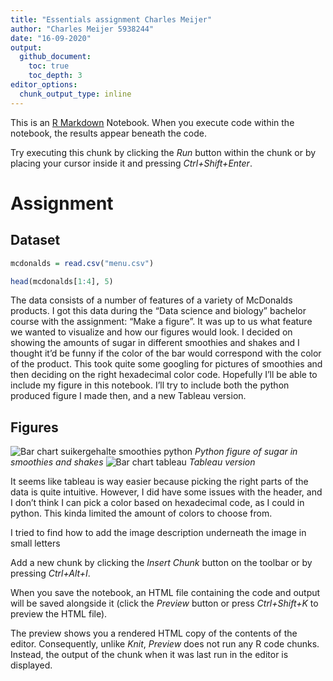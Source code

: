 ```yaml
---
title: "Essentials assignment Charles Meijer"
author: "Charles Meijer 5938244"
date: "16-09-2020"
output: 
  github_document:
    toc: true
    toc_depth: 3
editor_options:
  chunk_output_type: inline
---
```


This is an [R Markdown](http://rmarkdown.rstudio.com) Notebook. When you execute code within the notebook, the results appear beneath the code. 

Try executing this chunk by clicking the *Run* button within the chunk or by placing your cursor inside it and pressing *Ctrl+Shift+Enter*. 

# Assignment

## Dataset 

```r
mcdonalds = read.csv("menu.csv")

head(mcdonalds[1:4], 5)
```

The data consists of a number of features of a variety of McDonalds products. I got this data during the "Data science and biology" bachelor course with the assignment:  "Make a figure". It was up to us what feature we wanted to visualize and how our figures would look. I decided on showing the amounts of sugar in different smoothies and shakes and I thought it'd be funny if the color of the bar would correspond with the color of the product. This took quite some googling for pictures of smoothies and then deciding on the right hexadecimal color code. Hopefully I'll be able to include my figure in this notebook. I'll try to include both the python produced figure I made then, and a new Tableau version.

## Figures

![Bar chart suikergehalte smoothies python](Figuur smoothies.png)
*Python figure of sugar in smoothies and shakes*
![Bar chart tableau](Smoothies.png)
*Tableau version*

It seems like tableau is way easier because picking the right parts of the data is quite intuitive. However, I did have some issues with the header, and I don't think I can pick a color based on hexadecimal code, as I could in python. This kinda limited the amount of colors to choose from.

I tried to find how to add the image description underneath the image in small letters 

Add a new chunk by clicking the *Insert Chunk* button on the toolbar or by pressing *Ctrl+Alt+I*.

When you save the notebook, an HTML file containing the code and output will be saved alongside it (click the *Preview* button or press *Ctrl+Shift+K* to preview the HTML file).

The preview shows you a rendered HTML copy of the contents of the editor. Consequently, unlike *Knit*, *Preview* does not run any R code chunks. Instead, the output of the chunk when it was last run in the editor is displayed.
